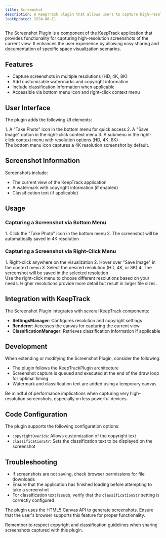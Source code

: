 ```yaml
---
title: Screenshot
description: A KeepTrack plugin that allows users to capture high-resolution screenshots of the application's view.
lastUpdated: 2024-08-11
---
```



The Screenshot Plugin is a component of the KeepTrack application that provides functionality for capturing high-resolution screenshots of the current view. It enhances the user experience by allowing easy sharing and documentation of specific space visualization scenarios.

## Features

- Capture screenshots in multiple resolutions (HD, 4K, 8K)
- Add customizable watermarks and copyright information
- Include classification information when applicable
- Accessible via bottom menu icon and right-click context menu

## User Interface

The plugin adds the following UI elements:

<Steps>
1. A "Take Photo" icon in the bottom menu for quick access
2. A "Save Image" option in the right-click context menu
3. A submenu in the right-click context menu with resolution options (HD, 4K, 8K)
</Steps>

<Aside>
  The bottom menu icon captures a 4K resolution screenshot by default.
</Aside>

## Screenshot Information

Screenshots include:
- The current view of the KeepTrack application
- A watermark with copyright information (if enabled)
- Classification text (if applicable)

## Usage

### Capturing a Screenshot via Bottom Menu
<Steps>
1. Click the "Take Photo" icon in the bottom menu
2. The screenshot will be automatically saved in 4K resolution
</Steps>

### Capturing a Screenshot via Right-Click Menu
<Steps>
1. Right-click anywhere on the visualization
2. Hover over "Save Image" in the context menu
3. Select the desired resolution (HD, 4K, or 8K)
4. The screenshot will be saved in the selected resolution
</Steps>

<Aside type="tip">
  Use the right-click menu to choose different resolutions based on your needs. Higher resolutions provide more detail but result in larger file sizes.
</Aside>

## Integration with KeepTrack

The Screenshot Plugin integrates with several KeepTrack components:

- **SettingsManager**: Configures resolution and copyright settings
- **Renderer**: Accesses the canvas for capturing the current view
- **ClassificationManager**: Retrieves classification information if applicable

## Development

When extending or modifying the Screenshot Plugin, consider the following:

- The plugin follows the KeepTrackPlugin architecture
- Screenshot capture is queued and executed at the end of the draw loop for optimal timing
- Watermark and classification text are added using a temporary canvas

<Aside type="caution">
  Be mindful of performance implications when capturing very high-resolution screenshots, especially on less powerful devices.
</Aside>

## Code Configuration

The plugin supports the following configuration options:

- `copyrightOveride`: Allows customization of the copyright text
- `classificationStr`: Sets the classification text to be displayed on the screenshot

## Troubleshooting

- If screenshots are not saving, check browser permissions for file downloads
- Ensure that the application has finished loading before attempting to take a screenshot
- For classification text issues, verify that the `classificationStr` setting is correctly configured

<Aside>
  The plugin uses the HTML5 Canvas API to generate screenshots. Ensure that the user's browser supports this feature for proper functionality.
</Aside>

Remember to respect copyright and classification guidelines when sharing screenshots captured with this plugin.